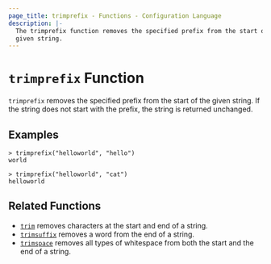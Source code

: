 ```yaml
---
page_title: trimprefix - Functions - Configuration Language
description: |-
  The trimprefix function removes the specified prefix from the start of a
  given string.
---
```


# `trimprefix` Function

`trimprefix` removes the specified prefix from the start of the given string. If the string does not start with the prefix, the string is returned unchanged.

## Examples

```
> trimprefix("helloworld", "hello")
world
```

```
> trimprefix("helloworld", "cat")
helloworld
```

## Related Functions

* [`trim`](/mnptu/language/functions/trim) removes characters at the start and end of a string.
* [`trimsuffix`](/mnptu/language/functions/trimsuffix) removes a word from the end of a string.
* [`trimspace`](/mnptu/language/functions/trimspace) removes all types of whitespace from
  both the start and the end of a string.

